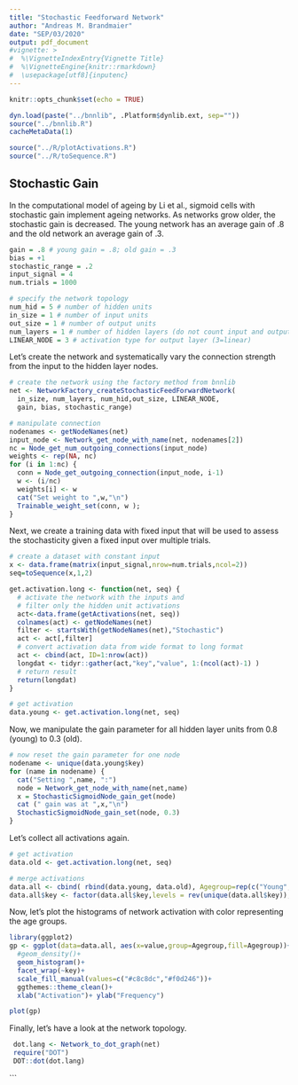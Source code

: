 ```yaml
---
title: "Stochastic Feedforward Network"
author: "Andreas M. Brandmaier"
date: "SEP/03/2020"
output: pdf_document
#vignette: >
#  %\VignetteIndexEntry{Vignette Title}
#  %\VignetteEngine{knitr::rmarkdown}
#  \usepackage[utf8]{inputenc}
---
```


```r
knitr::opts_chunk$set(echo = TRUE)

dyn.load(paste("../bnnlib", .Platform$dynlib.ext, sep=""))
source("../bnnlib.R")
cacheMetaData(1)

source("../R/plotActivations.R")
source("../R/toSequence.R")
```

## Stochastic Gain

In the computational model of ageing by Li et al., sigmoid cells with stochastic gain implement ageing networks. As networks grow older, the stochastic gain is decreased. The young network has an average gain of .8 and the old network an average gain of .3. 

```r

gain = .8 # young gain = .8; old gain = .3
bias = +1
stochastic_range = .2
input_signal = 4
num.trials = 1000

# specify the network topology
num_hid = 5 # number of hidden units
in_size = 1 # number of input units
out_size = 1 # number of output units
num_layers = 1 # number of hidden layers (do not count input and output layer)
LINEAR_NODE = 3 # activation type for output layer (3=linear)
```

Let's create the network and systematically vary the connection strength from the input to the hidden layer nodes.

```r
# create the network using the factory method from bnnlib
net <- NetworkFactory_createStochasticFeedForwardNetwork(
  in_size, num_layers, num_hid,out_size, LINEAR_NODE,
  gain, bias, stochastic_range)

# manipulate connection
nodenames <- getNodeNames(net)
input_node <- Network_get_node_with_name(net, nodenames[2])
nc = Node_get_num_outgoing_connections(input_node)
weights <- rep(NA, nc)
for (i in 1:nc) {
  conn = Node_get_outgoing_connection(input_node, i-1)
  w <- (i/nc) 
  weights[i] <- w
  cat("Set weight to ",w,"\n")
  Trainable_weight_set(conn, w );
}
```

Next, we create a training data with fixed input that will be used to assess the stochasticity given a fixed input over multiple trials.

```r
# create a dataset with constant input
x <- data.frame(matrix(input_signal,nrow=num.trials,ncol=2))
seq=toSequence(x,1,2)

get.activation.long <- function(net, seq) {
  # activate the network with the inputs and
  # filter only the hidden unit activations
  act<-data.frame(getActivations(net, seq))
  colnames(act) <- getNodeNames(net)
  filter <- startsWith(getNodeNames(net),"Stochastic")
  act <- act[,filter]
  # convert activation data from wide format to long format
  act <- cbind(act, ID=1:nrow(act))
  longdat <- tidyr::gather(act,"key","value", 1:(ncol(act)-1) )
  # return result
  return(longdat)
}

# get activation
data.young <- get.activation.long(net, seq)
```

Now, we manipulate the gain parameter for all hidden layer units from 0.8 (young) to 0.3 (old).

```r
# now reset the gain parameter for one node
nodename <- unique(data.young$key)
for (name in nodename) {
  cat("Setting ",name, ":")
  node = Network_get_node_with_name(net,name)
  x = StochasticSigmoidNode_gain_get(node)
  cat (" gain was at ",x,"\n")
  StochasticSigmoidNode_gain_set(node, 0.3)
}

```

Let's collect all activations again.

```r

# get activation
data.old <- get.activation.long(net, seq)

# merge activations
data.all <- cbind( rbind(data.young, data.old), Agegroup=rep(c("Young","Old"),each=nrow(data.old) ) )
data.all$key <- factor(data.all$key,levels = rev(unique(data.all$key)),labels=paste0("W=",weights))

```

Now, let's plot the histograms of network activation with color representing the age groups.

```r
library(ggplot2)
gp <- ggplot(data=data.all, aes(x=value,group=Agegroup,fill=Agegroup))+
  #geom_density()+
  geom_histogram()+
  facet_wrap(~key)+
  scale_fill_manual(values=c("#c8c8dc","#f0d246"))+
  ggthemes::theme_clean()+
  xlab("Activation")+ ylab("Frequency")

plot(gp)
```

Finally, let's have a look at the network topology.

```r
 dot.lang <- Network_to_dot_graph(net)
 require("DOT")
 DOT::dot(dot.lang)
```
```

